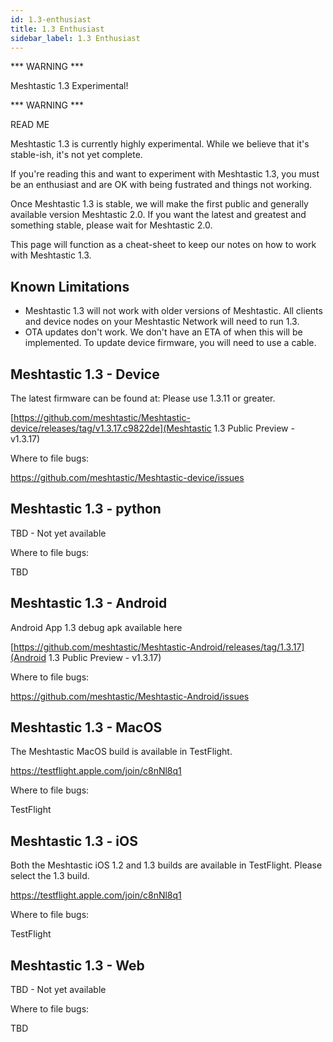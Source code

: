 ```yaml
---
id: 1.3-enthusiast
title: 1.3 Enthusiast
sidebar_label: 1.3 Enthusiast
---
```


*** WARNING ***

Meshtastic 1.3 Experimental!

*** WARNING ***

READ ME

Meshtastic 1.3 is currently highly experimental. While we believe that it's stable-ish, 
it's not yet complete.

If you're reading this and want to experiment with Meshtastic 1.3, you must be an 
enthusiast and are OK with being fustrated and things not working.

Once Meshtastic 1.3 is stable, we will make the first public and generally available
 version Meshtastic 2.0. If you want the latest and greatest and something stable, please wait for Meshtastic 2.0.

This page will function as a cheat-sheet to keep our notes on how to work with Meshtastic 1.3.

## Known Limitations

* Meshtastic 1.3 will not work with older versions of Meshtastic. All clients and device nodes on your Meshtastic Network will need to run 1.3.
* OTA updates don't work. We don't have an ETA of when this will be implemented. To update device firmware, you will need to use a cable.

## Meshtastic 1.3 - Device

The latest firmware can be found at: Please use 1.3.11 or greater.

[https://github.com/meshtastic/Meshtastic-device/releases/tag/v1.3.17.c9822de](Meshtastic 1.3 Public Preview - v1.3.17)

Where to file bugs:

https://github.com/meshtastic/Meshtastic-device/issues

## Meshtastic 1.3 - python

TBD - Not yet available

Where to file bugs:

TBD


## Meshtastic 1.3 - Android

Android App 1.3 debug apk available here

[https://github.com/meshtastic/Meshtastic-Android/releases/tag/1.3.17](Android 1.3 Public Preview - v1.3.17)

Where to file bugs:

https://github.com/meshtastic/Meshtastic-Android/issues

## Meshtastic 1.3 - MacOS

The Meshtastic MacOS build is available in TestFlight.

https://testflight.apple.com/join/c8nNl8q1

Where to file bugs:

TestFlight

## Meshtastic 1.3 - iOS

Both the Meshtastic iOS 1.2 and 1.3 builds are available in TestFlight. Please select the 1.3 build.

https://testflight.apple.com/join/c8nNl8q1

Where to file bugs:

TestFlight

## Meshtastic 1.3 - Web

TBD - Not yet available

Where to file bugs:

TBD


